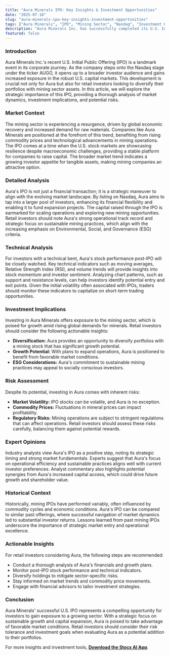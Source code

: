 ```yaml
---
title: "Aura Minerals IPO: Key Insights & Investment Opportunities"
date: "2025-07-18"
slug: "aura-minerals-ipo-key-insights-investment-opportunities"
tags: ["Aura Minerals", "IPO", "Mining Sector", "Nasdaq", "Investment Opportunities", "Technical Analysis", "Retail Investors", "ESG Investing", "Market Trends", "Financial News"]
description: "Aura Minerals Inc. has successfully completed its U.S. Initial Public Offering, a significant milestone that opens new avenues for both the company and potential investors. The IPO, which lists Aura on the Nasdaq under the ticker AUGO, marks a strategic move to broaden its investor base and access the U.S. capital markets. This comprehensive analysis explores the implications of Aura's IPO for retail investors, delving into the mining sector's current trends, potential investment opportunities, and associated risks. As global demand for minerals continues to rise, Aura's recent move positions it well to capitalize on these opportunities, making it a noteworthy consideration for investors seeking exposure to the mining industry. This article provides a detailed examination of market trends, technical analysis, and historical context to equip investors with the necessary insights to make informed decisions."
featured: false
---
```


### Introduction
Aura Minerals Inc.'s recent U.S. Initial Public Offering (IPO) is a landmark event in its corporate journey. As the company steps onto the Nasdaq stage under the ticker AUGO, it opens up to a broader investor audience and gains increased exposure in the robust U.S. capital markets. This development is crucial not only for Aura but also for retail investors looking to diversify their portfolios with mining sector assets. In this article, we will explore the strategic importance of this IPO, providing a thorough analysis of market dynamics, investment implications, and potential risks.

### Market Context
The mining sector is experiencing a resurgence, driven by global economic recovery and increased demand for raw materials. Companies like Aura Minerals are positioned at the forefront of this trend, benefiting from rising commodity prices and technological advancements in mining operations. The IPO comes at a time when the U.S. stock markets are showcasing resilience despite macroeconomic challenges, providing a stable platform for companies to raise capital. The broader market trend indicates a growing investor appetite for tangible assets, making mining companies an attractive option.

### Detailed Analysis
Aura's IPO is not just a financial transaction; it is a strategic maneuver to align with the evolving market landscape. By listing on Nasdaq, Aura aims to tap into a larger pool of investors, enhancing its financial flexibility and enabling it to fund expansion projects. The capital raised through the IPO is earmarked for scaling operations and exploring new mining opportunities. Retail investors should note Aura's strong operational track record and strategic focus on sustainable mining practices, which align with the increasing emphasis on Environmental, Social, and Governance (ESG) criteria.

### Technical Analysis
For investors with a technical bent, Aura's stock performance post-IPO will be closely watched. Key technical indicators such as moving averages, Relative Strength Index (RSI), and volume trends will provide insights into stock momentum and investor sentiment. Analyzing chart patterns, such as support and resistance levels, can help investors identify potential entry and exit points. Given the initial volatility often associated with IPOs, traders should monitor these indicators to capitalize on short-term trading opportunities.

### Investment Implications
Investing in Aura Minerals offers exposure to the mining sector, which is poised for growth amid rising global demands for minerals. Retail investors should consider the following actionable insights:
- **Diversification:** Aura provides an opportunity to diversify portfolios with a mining stock that has significant growth potential.
- **Growth Potential:** With plans to expand operations, Aura is positioned to benefit from favorable market conditions.
- **ESG Considerations:** Aura's commitment to sustainable mining practices may appeal to socially conscious investors.

### Risk Assessment
Despite its potential, investing in Aura comes with inherent risks:
- **Market Volatility:** IPO stocks can be volatile, and Aura is no exception.
- **Commodity Prices:** Fluctuations in mineral prices can impact profitability.
- **Regulatory Risks:** Mining operations are subject to stringent regulations that can affect operations.
Retail investors should assess these risks carefully, balancing them against potential rewards.

### Expert Opinions
Industry analysts view Aura's IPO as a positive step, noting its strategic timing and strong market fundamentals. Experts suggest that Aura's focus on operational efficiency and sustainable practices aligns well with current investor preferences. Analyst commentary also highlights potential synergies from Aura's increased capital access, which could drive future growth and shareholder value.

### Historical Context
Historically, mining IPOs have performed variably, often influenced by commodity cycles and economic conditions. Aura's IPO can be compared to similar past offerings, where successful navigation of market dynamics led to substantial investor returns. Lessons learned from past mining IPOs underscore the importance of strategic market entry and operational excellence.

### Actionable Insights
For retail investors considering Aura, the following steps are recommended:
- Conduct a thorough analysis of Aura's financials and growth plans.
- Monitor post-IPO stock performance and technical indicators.
- Diversify holdings to mitigate sector-specific risks.
- Stay informed on market trends and commodity price movements.
- Engage with financial advisors to tailor investment strategies.

### Conclusion
Aura Minerals' successful U.S. IPO represents a compelling opportunity for investors to gain exposure to a growing sector. With a strategic focus on sustainable growth and capital expansion, Aura is poised to take advantage of favorable market conditions. Retail investors should consider their risk tolerance and investment goals when evaluating Aura as a potential addition to their portfolios.

For more insights and investment tools, **[Download the Stocx AI App](https://stocx.co)**.
